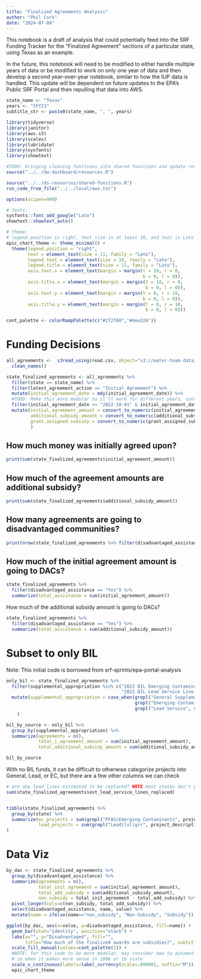 ```yaml
---
title: "Finalized Agreements Analysis"
author: "Phil Cork"
date: "2024-07-08"
---
```


This notebook is a draft of analysis that could potentially feed into the SRF Funding Tracker for the "Finalized Agreement" sections of a particular state, using Texas as an example.

In the future, this notebook will need to be modified to either handle multiple years of data or be modified to work on only one year of data and then develop a second year-over-year notebook, similar to how the IUP data is handled. This update will be dependent on future updates to the EPA's Public SRF Portal and then repulling that data into AWS.

```r
state_name <- "Texas"
years <- "SFY23"
subtitle_str <- paste0(state_name, ", ", years)
```



```r
library(tidyverse)
library(janitor)
library(aws.s3)
library(scales)
library(lubridate)
library(sysfonts)
library(showtext)

#TODO: bringing cleaning functions into shared functions and update references
source("../../dw-dashboard/resources.R")

source("../../ds-resources/shared-functions.R")
run_code_from_file("../../local/aws.txt")

options(scipen=999)

# fonts: 
sysfonts::font_add_google("Lato")
showtext::showtext_auto()

# theme: 
# legend position is right, text size is at least 10, and text is Lato
epic_chart_theme <- theme_minimal() + 
  theme(legend.position = "right", 
        text = element_text(size = 11, family = "Lato"), 
        legend.text = element_text(size = 10, family = "Lato"), 
        legend.title = element_text(size = 11, family = "Lato"), 
        axis.text.x = element_text(margin = margin(t = 10, r = 0, 
                                                   b = 0, l = 0)), 
        axis.title.x = element_text(margin = margin(t = 10, r = 0, 
                                                    b = 0, l = 0)), 
        axis.text.y = element_text(margin = margin(t = 0, r = 10, 
                                                   b = 0, l = 0)), 
        axis.title.y = element_text(margin = margin(t = 0, r = 10, 
                                                    b = 0, l = 0))) 

cont_palette <- colorRampPalette(c("#172f60","#4ea324"))
```

# Funding Decisions

```r
all_agreements <-  s3read_using(read.csv, object="s3://water-team-data/raw_data/dwsrf_awards/epa-portal-agreements/epa-portal-sfy23.csv") %>%
  clean_names()
```

```r

state_finalized_agreements <- all_agreements %>%
  filter(state == state_name) %>%
  filter(latest_agreement_action == "Initial Agreement") %>%
  mutate(initial_agreement_date = mdy(initial_agreement_date)) %>%
  #TODO: Make this more modular so it'll work for different years, controlled at the top, once new years are added
  filter(initial_agreement_date >= "2022-10-01" & initial_agreement_date <= "2023-09-30") %>%
  mutate(initial_agreement_amount = convert_to_numeric(initial_agreement_amount),
         additional_subsidy_amount = convert_to_numeric(additional_subsidy_amount),
         grant_assigned_subsidy = convert_to_numeric(grant_assigned_subsidy)
         )

```


## How much money was initially agreed upon?
```r
print(sum(state_finalized_agreements$initial_agreement_amount))
```

## How much of the agreement amounts are additional subsidy?
```r
print(sum(state_finalized_agreements$additional_subsidy_amount))
```

## How many agreements are going to disadvantaged communities?
```r
print(nrow(state_finalized_agreements %>% filter(disadvantaged_assistance == "Yes")))
```

## How much of the initial agreement amount is going to DACs?
```r
state_finalized_agreements %>% 
  filter(disadvantaged_assistance == "Yes") %>% 
  summarize(total_assistance = sum(initial_agreement_amount))
```
How much of the additional subsidy amount is going to DACs?
```r
state_finalized_agreements %>% 
  filter(disadvantaged_assistance == "Yes") %>% 
  summarize(total_assistance = sum(additional_subsidy_amount))
```


# Subset to only BIL
Note: This initial code is borrowed from srf-sprints/epa-portal-analysis

```r
only_bil <- state_finalized_agreements %>%
  filter(supplemental_appropriation %in% c("2022 BIL Emerging Contaminants", "2022 BIL General Supplemental",
                                           "2022 BIL Lead Service Line Replacement" ,"2023 BIL General Supplemental")) %>%
  mutate(supplemental_appropriation = case_when(grepl("General Supplemental", supplemental_appropriation) ~ "General Supplemental",
                                                grepl("Emerging Contaminants", supplemental_appropriation) ~ "Emerging Contaminants",
                                                grepl("Lead Service", supplemental_appropriation) ~ "Lead Service Line Replacement")
    )

bil_by_source <- only_bil %>%
  group_by(supplemental_appropriation) %>%
  summarize(agreements = n(),
            total_i_agreement_amount = sum(initial_agreement_amount),
            total_additional_subsidy_amount = sum(additional_subsidy_amount))

bil_by_source
```

With no BIL funds, it can be difficult to otherwise categorize projects into General, Lead, or EC, but there are a few other columns we can check

```r

# are any lead lines estimated to be replaced? NOTE most states don't provide this, but worth a shot as the dataset continues to evolve
sum(state_finalized_agreements$est_lead_service_lines_replaced)


tibble(state_finalized_agreements %>%
  group_by(state) %>%
  summarize(ec_projects = sum(grepl("PFAS|Emerging Contaminants", project_description, ignore.case=TRUE)),
            lead_projects = sum(grepl("Lead|lsl|grr", project_description, ignore.case=TRUE)))
)


```

# Data Viz

```r

by_dac <- state_finalized_agreements %>%
  group_by(disadvantaged_assistance) %>%
  summarize(agreements = n(),
            total_init_agreement = sum(initial_agreement_amount),
            total_add_subsidy = sum(additional_subsidy_amount),
            non_subsidy = total_init_agreement - total_add_subsidy) %>%
  pivot_longer(cols=c(non_subsidy, total_add_subsidy)) %>%
  select(disadvantaged_assistance, name, value) %>%
  mutate(name = ifelse(name=="non_subsidy", "Non-Subsidy", "Subsidy"))

ggplot(by_dac, aes(x=value, y=disadvantaged_assistance, fill=name)) + 
  geom_bar(stat="identity", position="stack") + 
  labs(x="", y="Disadvantaged", fill="",
       title="How much of the finalized awards are subsidies?", subtitle = subtitle_str) + 
  scale_fill_manual(values=cont_palette(2)) +  
  #NOTE: for this code to be more modular, may consider how to automatically handle scaling and adding a suffix to numbers
  # ie when it makes more sense in 100k or 1b scale
  scale_x_continuous(labels=label_currency(scale=.000001, suffix="M")) + 
  epic_chart_theme

```

